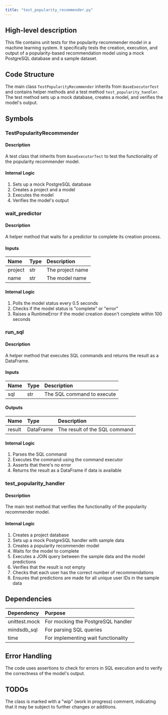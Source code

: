 ```yaml
---
title: "test_popularity_recommender.py"
---
```


## High-level description
This file contains unit tests for the popularity recommender model in a machine learning system. It specifically tests the creation, execution, and output of a popularity-based recommendation model using a mock PostgreSQL database and a sample dataset.

## Code Structure
The main class `TestPopularityRecommender` inherits from `BaseExecutorTest` and contains helper methods and a test method `test_popularity_handler`. The test method sets up a mock database, creates a model, and verifies the model's output.

## Symbols

### TestPopularityRecommender
#### Description
A test class that inherits from `BaseExecutorTest` to test the functionality of the popularity recommender model.

#### Internal Logic
1. Sets up a mock PostgreSQL database
2. Creates a project and a model
3. Executes the model
4. Verifies the model's output

### wait_predictor
#### Description
A helper method that waits for a predictor to complete its creation process.

#### Inputs
| Name | Type | Description |
|:-----|:-----|:------------|
| project | str | The project name |
| name | str | The model name |

#### Internal Logic
1. Polls the model status every 0.5 seconds
2. Checks if the model status is "complete" or "error"
3. Raises a RuntimeError if the model creation doesn't complete within 100 seconds

### run_sql
#### Description
A helper method that executes SQL commands and returns the result as a DataFrame.

#### Inputs
| Name | Type | Description |
|:-----|:-----|:------------|
| sql | str | The SQL command to execute |

#### Outputs
| Name | Type | Description |
|:-----|:-----|:------------|
| result | DataFrame | The result of the SQL command |

#### Internal Logic
1. Parses the SQL command
2. Executes the command using the command executor
3. Asserts that there's no error
4. Returns the result as a DataFrame if data is available

### test_popularity_handler
#### Description
The main test method that verifies the functionality of the popularity recommender model.

#### Internal Logic
1. Creates a project database
2. Sets up a mock PostgreSQL handler with sample data
3. Creates a popularity recommender model
4. Waits for the model to complete
5. Executes a JOIN query between the sample data and the model predictions
6. Verifies that the result is not empty
7. Checks that each user has the correct number of recommendations
8. Ensures that predictions are made for all unique user IDs in the sample data

## Dependencies
| Dependency | Purpose |
|:-----------|:--------|
| unittest.mock | For mocking the PostgreSQL handler |
| mindsdb_sql | For parsing SQL queries |
| time | For implementing wait functionality |

## Error Handling
The code uses assertions to check for errors in SQL execution and to verify the correctness of the model's output.

## TODOs
The class is marked with a "wip" (work in progress) comment, indicating that it may be subject to further changes or additions.